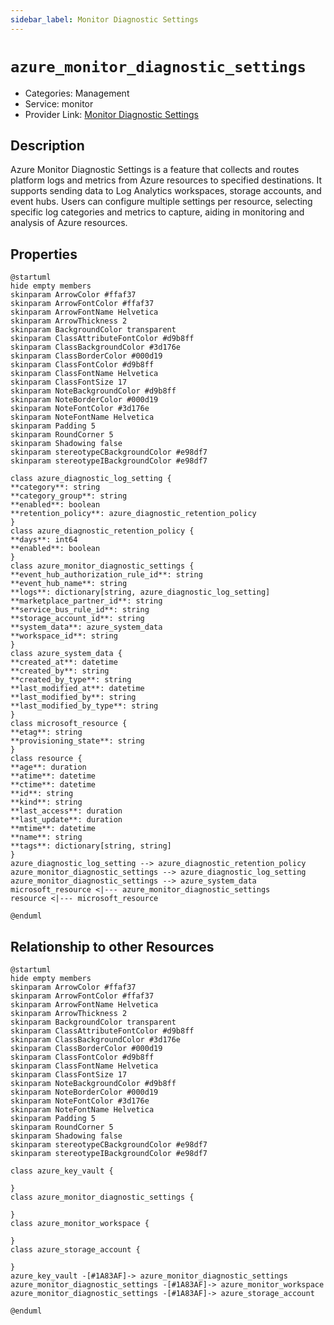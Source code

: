```yaml
---
sidebar_label: Monitor Diagnostic Settings
---
```


# `azure_monitor_diagnostic_settings`

- Categories: Management
- Service: monitor
- Provider Link: [Monitor Diagnostic Settings](https://learn.microsoft.com/en-us/azure/azure-monitor/essentials/diagnostic-settings)

## Description

Azure Monitor Diagnostic Settings is a feature that collects and routes platform logs and metrics from Azure resources to specified destinations. It supports sending data to Log Analytics workspaces, storage accounts, and event hubs. Users can configure multiple settings per resource, selecting specific log categories and metrics to capture, aiding in monitoring and analysis of Azure resources.

## Properties

<ZoomPanPinch>

```kroki imgType="plantuml" imgAlt="Diagram of Monitor Diagnostic Settings data model"
@startuml
hide empty members
skinparam ArrowColor #ffaf37
skinparam ArrowFontColor #ffaf37
skinparam ArrowFontName Helvetica
skinparam ArrowThickness 2
skinparam BackgroundColor transparent
skinparam ClassAttributeFontColor #d9b8ff
skinparam ClassBackgroundColor #3d176e
skinparam ClassBorderColor #000d19
skinparam ClassFontColor #d9b8ff
skinparam ClassFontName Helvetica
skinparam ClassFontSize 17
skinparam NoteBackgroundColor #d9b8ff
skinparam NoteBorderColor #000d19
skinparam NoteFontColor #3d176e
skinparam NoteFontName Helvetica
skinparam Padding 5
skinparam RoundCorner 5
skinparam Shadowing false
skinparam stereotypeCBackgroundColor #e98df7
skinparam stereotypeIBackgroundColor #e98df7

class azure_diagnostic_log_setting {
**category**: string
**category_group**: string
**enabled**: boolean
**retention_policy**: azure_diagnostic_retention_policy
}
class azure_diagnostic_retention_policy {
**days**: int64
**enabled**: boolean
}
class azure_monitor_diagnostic_settings {
**event_hub_authorization_rule_id**: string
**event_hub_name**: string
**logs**: dictionary[string, azure_diagnostic_log_setting]
**marketplace_partner_id**: string
**service_bus_rule_id**: string
**storage_account_id**: string
**system_data**: azure_system_data
**workspace_id**: string
}
class azure_system_data {
**created_at**: datetime
**created_by**: string
**created_by_type**: string
**last_modified_at**: datetime
**last_modified_by**: string
**last_modified_by_type**: string
}
class microsoft_resource {
**etag**: string
**provisioning_state**: string
}
class resource {
**age**: duration
**atime**: datetime
**ctime**: datetime
**id**: string
**kind**: string
**last_access**: duration
**last_update**: duration
**mtime**: datetime
**name**: string
**tags**: dictionary[string, string]
}
azure_diagnostic_log_setting --> azure_diagnostic_retention_policy
azure_monitor_diagnostic_settings --> azure_diagnostic_log_setting
azure_monitor_diagnostic_settings --> azure_system_data
microsoft_resource <|--- azure_monitor_diagnostic_settings
resource <|--- microsoft_resource

@enduml
```

</ZoomPanPinch>

## Relationship to other Resources

<ZoomPanPinch>

```kroki imgType="plantuml" imgAlt="Diagram of Monitor Diagnostic Settings resource relationships"
@startuml
hide empty members
skinparam ArrowColor #ffaf37
skinparam ArrowFontColor #ffaf37
skinparam ArrowFontName Helvetica
skinparam ArrowThickness 2
skinparam BackgroundColor transparent
skinparam ClassAttributeFontColor #d9b8ff
skinparam ClassBackgroundColor #3d176e
skinparam ClassBorderColor #000d19
skinparam ClassFontColor #d9b8ff
skinparam ClassFontName Helvetica
skinparam ClassFontSize 17
skinparam NoteBackgroundColor #d9b8ff
skinparam NoteBorderColor #000d19
skinparam NoteFontColor #3d176e
skinparam NoteFontName Helvetica
skinparam Padding 5
skinparam RoundCorner 5
skinparam Shadowing false
skinparam stereotypeCBackgroundColor #e98df7
skinparam stereotypeIBackgroundColor #e98df7

class azure_key_vault {

}
class azure_monitor_diagnostic_settings {

}
class azure_monitor_workspace {

}
class azure_storage_account {

}
azure_key_vault -[#1A83AF]-> azure_monitor_diagnostic_settings
azure_monitor_diagnostic_settings -[#1A83AF]-> azure_monitor_workspace
azure_monitor_diagnostic_settings -[#1A83AF]-> azure_storage_account

@enduml
```

</ZoomPanPinch>
